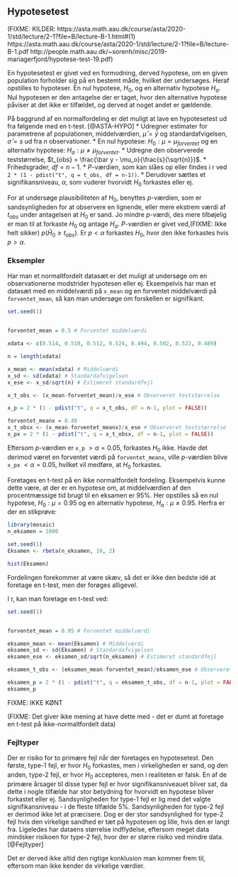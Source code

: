 ## Hypotesetest
(FIXME: KILDER: https://asta.math.aau.dk/course/asta/2020-1/std/lecture/2-1?file=B/lecture-B-1.html#(1)
https://asta.math.aau.dk/course/asta/2020-1/std/lecture/2-1?file=B/lecture-B-1.pdf
http://people.math.aau.dk/~sorenh/misc/2019-mariagerfjord/hypotese-test-19.pdf)


En hypotesetest er givet ved en formodning, derved hypotese, om en given population forholder sig på en bestemt måde, hvilket der undersøges. Heraf opstilles to hypoteser. En nul hypotese, $H_0$, og en alternativ hypotese $H_a$. Nul hypotesen er den antagelse der er taget, hvor den alternative hypotese påviser at det ikke er tilfældet, og derved at noget andet er gældende. 

På baggrund af en normalfordeling er det muligt at lave en hypotesetest ud fra følgende med en t-test. [@ASTA-HYPO] 
* Udregner estimater for parametrene af populationen, middelværdien, $\hat \mu = \bar y$ og standardafvigelsen, $\hat \sigma = s$ ud fra $n$ observationer.
* En nul hypotese: $H_0 : \mu = \mu_{forventet}$ og en alternativ hypotese: $H_a : \mu \neq \mu_{forventet}$.
* Udregne den observerede teststørrelse, $t_{obs} = \frac{\bar y - \mu_o}{\frac{s}{\sqrt{n}}}$.
* Frihedsgrader, $df = n-1$.
* *P*-værdien, som kan slåes op eller findes i r ved ```2 * (1 - pdist("t", q = t_obs, df = n-1))```.
* Derudover sættes et signifikansniveau, $\alpha$, som vuderer hvorvidt $H_0$ forkastes eller ej.

For at undersøge plausibiliteten af $H_0$, benyttes *p*-værdien, som er sandsynligheden for at observere en lignende, eller mere ekstrem værdi af $t_{obs}$ under antagelsen at $H_0$ er sand. Jo mindre *p*-værdi, des mere tilbøjelig er man til at forkaste $H_0$ og antage $H_a$. *P*-værdien er givet ved,(FIXME: Ikke helt sikker) $p(\hat H_0 \geq t_{obs})$. Er $p < \alpha$ forkastes $H_0$, hvor den ikke forkastes hvis $p > \alpha$.

### Eksempler
Har man et normaltfordelt datasæt er det muligt at undersøge om en observationerne modstrider hypotesen eller ej. Eksempelvis har man et datasæt med en middelværdi på ```x_mean``` og en forventet middelværdi på ```forventet_mean```, så kan man undersøge om forskellen er signifikant.

```r
set.seed(1)


forventet_mean = 0.5 # Forventet middelværdi

xdata <- c(0.514, 0.510, 0.512, 0.524, 0.494, 0.502, 0.522, 0.489)

n = length(xdata)

x_mean <- mean(xdata) # Middelværdi
x_sd <- sd(xdata) # Standardafvigelsen
x_ese <- x_sd/sqrt(n) # Estimeret standardfejl

x_t_obs <- (x_mean-forventet_mean)/x_ese # Observeret teststørrelse

x_p = 2 * (1 - pdist("t", q = x_t_obs, df = n-1, plot = FALSE))
```

```r
forventet_meanx = 0.49
x_t_obsx <- (x_mean-forventet_meanx)/x_ese # Observeret teststørrelse
x_px = 2 * (1 - pdist("t", q = x_t_obsx, df = n-1, plot = FALSE))
```

Eftersom *p*-værdien er ```x_p``` $> \alpha=0.05$, forkastes $H_0$ ikke. Havde det derimod været en forventet værdi på ```forventet_meanx```, ville *p*-værdien blive ```x_px``` $< \alpha=0.05$, hvilket vil medføre, at $H_0$ forkastes.

Foretages en t-test på en ikke normaltfordelt fordeling. Eksempelvis kunne dette være, at der er en hypotese om, at middelværdien af den procentmæssige tid brugt til en eksamen er 95%. Her opstilles så en nul hypotese, $H_0 : \mu = 0.95$ og en alternativ hypotese, $H_a : \mu \neq 0.95$. Herfra er der en stikprøve:

```r
library(mosaic)
n_eksamen = 1000

set.seed(1)
Eksamen <- rbeta(n_eksamen, 10, 2)
```

```r
hist(Eksamen)
```
Fordelingen forekommer at være skæv, så det er ikke den bedste idé at foretage en t-test, men der forøges alligevel.

I r, kan man foretage en t-test ved:
```r
set.seed(1)


forventet_mean = 0.95 # Forventet middelværdi

eksamen_mean <- mean(Eksamen) # Middelværdi
eksamen_sd <- sd(Eksamen) # Standardafvigelsen
eksamen_ese <- eksamen_sd/sqrt(n_eksamen) # Estimeret standardfejl

eksamen_t_obs <- (eksamen_mean-forventet_mean)/eksamen_ese # Observeret teststørrelse

eksamen_p = 2 * (1 - pdist("t", q = eksamen_t_obs, df = n-1, plot = FALSE))
eksamen_p
```
FIXME: IKKE KØNT

(FIXME: Det giver ikke mening at have dette med - det er dumt at foretage en t-test på ikke-normaltfordelt data)

### Fejltyper

Der er risiko for to primære fejl når der foretages en hypotesetest. Den første, type-1 fejl, er hvor $H_0$ forkastes, men i virkeligheden er sand, og den anden, type-2 fejl, er hvor $H_0$ accepteres, men i realiteten er falsk. En af de primære årsager til disse typer fejl er hvor signifikansniveauet bliver sat, da dette i nogle tilfælde har stor betydning for hvorvidt en hypotese bliver forkastet eller ej. Sandsynligheden for type-1 fejl er lig med det valgte signifikansniveau - i de fleste tilfælde 5%. Sandsynligheden for type-2 fejl er derimod ikke let at præcisere. Dog er der stor sandsynlighed for type-2 fejl hvis den virkelige sandhed er tæt på hypotesen og lille, hvis den er langt fra. Ligeledes har dataens størrelse indflydelse, eftersom meget data mindsker risikoen for type-2 fejl, hvor der er større risiko ved mindre data. [@Fejltyper]

Det er derved ikke altid den rigtige konklusion man kommer frem til, eftersom man ikke kender de virkelige værdier. 

